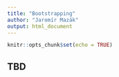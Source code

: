 ```yaml
---
title: "Bootstrapping"
author: "Jaromír Mazák"
output: html_document
---
```


```r
knitr::opts_chunk$set(echo = TRUE)
```

## TBD